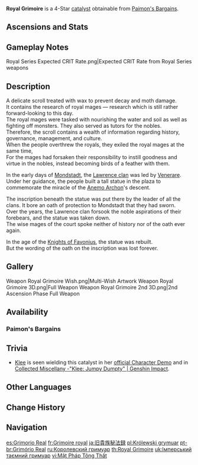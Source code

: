 {{Weapon Infobox
|id             = 14404
|image          = <gallery>
Weapon Royal Grimoire.png|Base
Weapon Royal Grimoire 2nd.png|2nd Ascension
</gallery>
|type           = Catalyst
|series         = Royal
|releaseDate    = 2020-09-28
|quality        = 4
|base_atk       = 44
|2nd_stat_type  = ATK
|2nd_stat       = 6%
|passive        = Focus
|effect         = Upon dealing damage to an opponent, increases CRIT Rate by (var1)%. Max 5 stacks. A CRIT hit removes all existing stacks.
|eff_rank1_var1 = 8
|eff_rank2_var1 = 10
|eff_rank3_var1 = 12
|eff_rank4_var1 = 14
|eff_rank5_var1 = 16
|eff_att1       = CRIT Rate
|eff_att2       = CRIT Hit
|obtain         = Paimon's Bargains
}}
{{Description|A book that once belonged to a royal mage of Mondstadt. It contains faithful and comprehensive historical accounts as well as magic spells.}}
'''Royal Grimoire''' is a 4-Star [[catalyst]] obtainable from [[Paimon's Bargains]].

==Ascensions and Stats==
{{Weapon Ascensions and Stats
|bossMat1   = Heavy Horn
|bossMat2   = Black Bronze Horn
|bossMat3   = Black Crystal Horn
|commonMat1 = Recruit's Insignia
|commonMat2 = Sergeant's Insignia
|commonMat3 = Lieutenant's Insignia
|ascendMat1 = Tile of Decarabian's Tower
|ascendMat2 = Debris of Decarabian's City
|ascendMat3 = Fragment of Decarabian's Epic
|ascendMat4 = Scattered Piece of Decarabian's Dream
}}

==Gameplay Notes==
<gallery>
Royal Series Expected CRIT Rate.png|Expected CRIT Rate from Royal Series weapons
</gallery>

==Description==
A delicate scroll treated with wax to prevent decay and moth damage.<br />
It contains the research of royal mages &mdash; research which is still rather forward-looking to this day.<br />
The royal mages were tasked with nourishing the water and soil as well as fighting off monsters. They also served as tutors for the nobles.<br />
Therefore, the scroll contains a wealth of information regarding history, governance, management, and culture.<br />
When the people overthrew the royals, they exiled the royal mages at the same time,<br />
For the mages had forsaken their responsibility to instill goodness and virtue in the nobles, instead becoming birds of a feather with them.

In the early days of [[Mondstadt]], the [[Lawrence Clan|Lawrence clan]] was led by [[Venerare]].<br />
Under her guidance, the people built a tall statue in the plaza to commemorate the miracle of the [[Barbatos|Anemo Archon]]'s descent.

The inscription beneath the statue was put there by the leader of all the clans. It bore an oath of protection to Mondstadt that they had sworn.<br />
Over the years, the Lawrence clan forsook the noble aspirations of their forebears, and the statue was taken down.<br />
The wise mages of the court spoke neither of history nor of the oath ever again.

In the age of the [[Knights of Favonius]], the statue was rebuilt.<br />
But the wording of the oath on the inscription was lost forever.

==Gallery==
<gallery>
Weapon Royal Grimoire Wish.png|Multi-Wish Artwork
Weapon Royal Grimoire 3D.png|Full Weapon
Weapon Royal Grimoire 2nd 3D.png|2nd Ascension Phase Full Weapon
</gallery>

==Availability==
===Paimon's Bargains===
{{Paimon's Bargains History}}

==Trivia==
*[[Klee]] is seen wielding this catalyst in her [https://youtu.be/C_duDk5e8yU official Character Demo] and in [https://youtu.be/jdq2shrprdU Collected Miscellany -"Klee: Jumpy Dumpty" | Genshin Impact].

==Other Languages==
{{Flex|
===Weapon===
{{Other Languages
|en      = Royal Grimoire
|zhs     = 宗室秘法录
|zhs_rm  = Zōngshì Mì Fǎ Lù
|zht     = 宗室秘法錄
|zht_rm  = Zōngshì Mì Fǎ Lù
|zh_tl   = Record of Royal Secret Arts
|ja      = 旧貴族秘法録
|ja_rm   = Kyuukizoku Hihouroku
|ja_tl   = Old Nobility's Arcane Record
|ko      = 왕실의 비전록
|ko_rm   = Wangsil-ui Bijeonrok
|ko_tl   = Royal Arcane Record
|es      = Grimorio Real
|es_tl   = Royal Grimoire
|fr      = Grimoire royal
|fr_tl   = Royal Grimoire
|ru      = Королевский гримуар
|ru_tl   = Royal Grimoire
|th      = Royal Grimoire
|vi      = Mật Pháp Tông Thất
|vi_tl   = Noble Secret Grimoire
|de      = Königliches Zauberbuch
|de_tl   = Royal Grimoire
|id      = Royal Grimoire
|pt      = Grimório Real
|pt_tl   = Royal Grimoire
|tr      = Kraliyet Büyü Kitabı
|tr_tl   = 
|it      = Grimorio reale
|it_tl   = Royal Grimoire
}}
|
===Passive===
{{Transclude|Royal Series|Other Languages}}
}}

==Change History==
{{Change History|1.0}}

==Navigation==
{{Weapons by Series Navbox|series=Royal}}
{{Weapon Navbox|type=Catalysts}}

[[es:Grimorio Real]]
[[fr:Grimoire royal]]
[[ja:旧貴族秘法録]]
[[pl:Królewski grymuar]]
[[pt-br:Grimório Real]]
[[ru:Королевский гримуар]]
[[th:Royal Grimoire]]
[[uk:Імперський таємний гримуар]]
[[vi:Mật Pháp Tông Thất]]